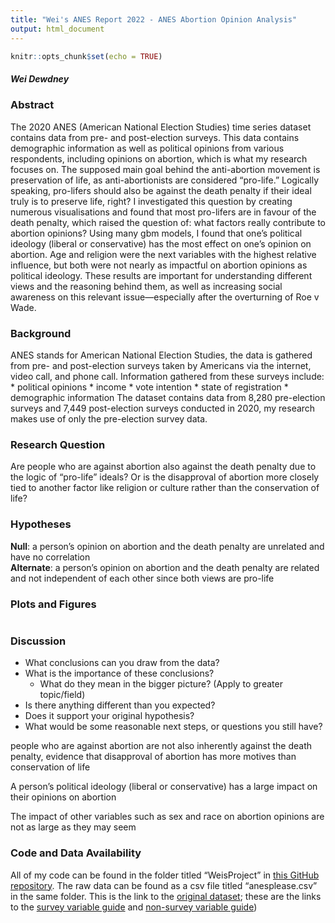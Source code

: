 ```yaml
---
title: "Wei's ANES Report 2022 - ANES Abortion Opinion Analysis"
output: html_document
---
```


```r
knitr::opts_chunk$set(echo = TRUE)
```

##### Wei Dewdney

### Abstract
The 2020 ANES (American National Election Studies) time series dataset contains data from pre- and post-election surveys. This data contains demographic information as well as political opinions from various respondents, including opinions on abortion, which is what my research focuses on. The supposed main goal behind the anti-abortion movement is preservation of life, as anti-abortionists are considered "pro-life." Logically speaking, pro-lifers should also be against the death penalty if their ideal truly is to preserve life, right? I investigated this question by creating numerous visualisations and found that most pro-lifers are in favour of the death penalty, which raised the question of: what factors really contribute to abortion opinions? Using many gbm models, I found that one's political ideology (liberal or conservative) has the most effect on one's opinion on abortion. Age and religion were the next variables with the highest relative influence, but both were not nearly as impactful on abortion opinions as political ideology. These results are important for understanding different views and the reasoning behind them, as well as increasing social awareness on this relevant issue---especially after the overturning of Roe v Wade.


### Background
ANES stands for American National Election Studies, the data is gathered from  pre- and post-election surveys taken by Americans via the internet, video call, and phone call. Information gathered from these surveys include:
* political opinions
* income
* vote intention
* state of registration
* demographic information
The dataset contains data from 8,280 pre-election surveys and 7,449 post-election surveys conducted in 2020, my research makes use of only the pre-election survey data.

### Research Question
Are people who are against abortion also against the death penalty due to the logic of "pro-life" ideals? Or is the disapproval of abortion more closely tied to another factor like religion or culture rather than the conservation of life?

### Hypotheses
**Null**: a person's opinion on abortion and the death penalty are unrelated and have no correlation 
<br>
**Alternate**: a person's opinion on abortion and the death penalty are related and not independent of each other since both views are pro-life

### Plots and Figures

```r
 
```

### Discussion

* What conclusions can you draw from the data?
* What is the importance of these conclusions? 
  + What do they mean in the bigger picture? (Apply to greater topic/field)
* Is there anything different than you expected?
* Does it support your original hypothesis?
* What would be some reasonable next steps, or questions you still have?

people who are against abortion are not also inherently against the death penalty, evidence that disapproval of abortion has more motives than conservation of life

A person’s political ideology (liberal or conservative) has a large impact on their opinions on abortion

The impact of other variables such as sex and race on abortion opinions are not as large as they may seem




### Code and Data Availability
All of my code can be found in the folder titled "WeisProject" in [this GitHub repository](https://github.com/the-codingschool/ANES-dataset-analysis). The raw data can be found as a csv file titled "anesplease.csv" in the same folder. This is the link to the [original dataset](https://electionstudies.org/data-center/2020-time-series-study/); these are the links to the [survey variable guide](https://electionstudies.org/wp-content/uploads/2021/07/anes_timeseries_2020_methodology_userguidecodebook_20210719.pdf) and [non-survey variable guide](https://electionstudies.org/wp-content/uploads/2022/02/anes_timeseries_2020_userguidecodebook_20220210.pdf))
